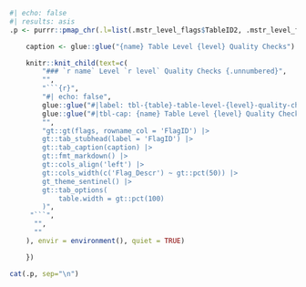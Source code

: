 ```r
#| echo: false
#| results: asis
.p <- purrr::pmap_chr(.l=list(.mstr_level_flags$TableID2, .mstr_level_flags$TableName, .mstr_level_flags$Level, .mstr_level_flags$Flags), function(table, name, level, flags) {

    caption <- glue::glue("{name} Table Level {level} Quality Checks")

    knitr::knit_child(text=c(
        "### `r name` Level `r level` Quality Checks {.unnumbered}",
        "",
        "```{r}",
        "#| echo: false",
        glue::glue("#|label: tbl-{table}-table-level-{level}-quality-checks"),
        glue::glue("#|tbl-cap: {name} Table Level {level} Quality Checks"),
        "",
        "gt::gt(flags, rowname_col = 'FlagID') |>
        gt::tab_stubhead(label = 'FlagID') |>
        gt::tab_caption(caption) |>
        gt::fmt_markdown() |>
        gt::cols_align('left') |>
        gt::cols_width(c('Flag_Descr') ~ gt::pct(50)) |>
        gt_theme_sentinel() |>
        gt::tab_options(
            table.width = gt::pct(100)
        )",
     "```",
      "",
      ""
    ), envir = environment(), quiet = TRUE)

    })

cat(.p, sep="\n")
```